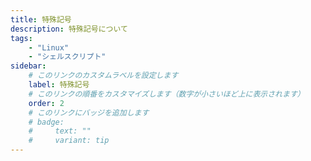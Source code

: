 ```yaml
---
title: 特殊記号
description: 特殊記号について
tags:
    - "Linux"
    - "シェルスクリプト"
sidebar:
    # このリンクのカスタムラベルを設定します
    label: 特殊記号
    # このリンクの順番をカスタマイズします（数字が小さいほど上に表示されます）
    order: 2
    # このリンクにバッジを追加します
    # badge:
    #     text: ""
    #     variant: tip
---
```



<Table
    columns={["記号", "説明"]}
    data={[
        ["`/`", "ルートディレクトリ。ファイルシステムの頂点(ルート)を表す"],
        ["`~`", "現在の実行ユーザーのホームディレクトリ。"],
        ["`.`", "実行ユーザーのカレントディレクトリ"],
        ["`..`", "実行ユーザーのカレントディレクトリの親(1つ上の階層)ディレクトリ"],
    ]}
/>
